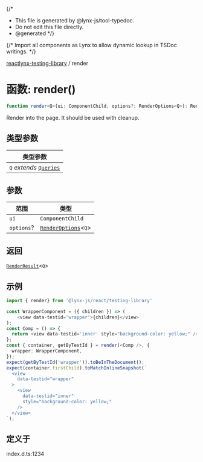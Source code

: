 {/*
* This file is generated by @lynx-js/tool-typedoc.
* Do not edit this file directly.
* @generated
*/}

{/* Import all components as Lynx to allow dynamic lookup in TSDoc writings. */}


[reactlynx-testing-library](/api/reactlynx-testing-library/index.mdx) / render

# 函数: render()

```ts
function render<Q>(ui: ComponentChild, options?: RenderOptions<Q>): RenderResult<Q>
```

Render into the page. It should be used with cleanup.

## 类型参数

| 类型参数 |
| ------ |
| `Q` *extends* [`Queries`](/api/reactlynx-testing-library/Interface.Queries.mdx) |

## 参数

| 范围 | 类型 |
| ------ | ------ |
| `ui` | `ComponentChild` |
| `options`? | [`RenderOptions`](/api/reactlynx-testing-library/Interface.RenderOptions.mdx)\<`Q`\> |

## 返回

[`RenderResult`](/api/reactlynx-testing-library/TypeAlias.RenderResult.mdx)\<`Q`\>

## 示例

```ts
import { render} from '@lynx-js/react/testing-library'

const WrapperComponent = ({ children }) => (
    <view data-testid='wrapper'>{children}</view>
);
const Comp = () => {
  return <view data-testid='inner' style="background-color: yellow;" />;
};
const { container, getByTestId } = render(<Comp />, {
  wrapper: WrapperComponent,
});
expect(getByTestId('wrapper')).toBeInTheDocument();
expect(container.firstChild).toMatchInlineSnapshot(`
  <view
    data-testid="wrapper"
  >
    <view
      data-testid="inner"
      style="background-color: yellow;"
    />
  </view>
`);
```

## 定义于

index.d.ts:1234

